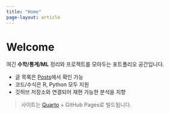 ```yaml
---
title: "Home"
page-layout: article
---
```


# Welcome

여긴 **수학/통계/ML** 정리와 프로젝트를 모아두는 포트폴리오 공간입니다.

- 글 목록은 [Posts](/posts/)에서 확인 가능
- 코드/수식은 R, Python 모두 지원
- 깃허브 저장소와 연결되어 재현 가능한 분석을 지향

> 사이트는 [Quarto](https://quarto.org) + GitHub Pages로 빌드됩니다.